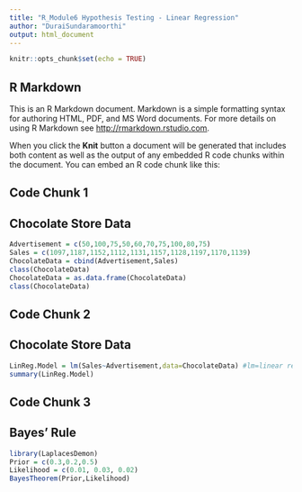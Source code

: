 ```yaml
---
title: "R_Module6 Hypothesis Testing - Linear Regression"
author: "DuraiSundaramoorthi"
output: html_document
---
```


```r
knitr::opts_chunk$set(echo = TRUE)
```

## R Markdown

This is an R Markdown document. Markdown is a simple formatting syntax for authoring HTML, PDF, and MS Word documents. For more details on using R Markdown see <http://rmarkdown.rstudio.com>.

When you click the **Knit** button a document will be generated that includes both content as well as the output of any embedded R code chunks within the document. You can embed an R code chunk like this:

## Code Chunk 1
## Chocolate Store Data
```r
Advertisement = c(50,100,75,50,60,70,75,100,80,75)
Sales = c(1097,1187,1152,1112,1131,1157,1128,1197,1170,1139)
ChocolateData = cbind(Advertisement,Sales)
class(ChocolateData)
ChocolateData = as.data.frame(ChocolateData)
class(ChocolateData)
```

## Code Chunk 2
## Chocolate Store Data
```r
LinReg.Model = lm(Sales~Advertisement,data=ChocolateData) #lm=linear regression model
summary(LinReg.Model)
```

## Code Chunk 3
## Bayes' Rule
```r
library(LaplacesDemon)
Prior = c(0.3,0.2,0.5)
Likelihood = c(0.01, 0.03, 0.02)
BayesTheorem(Prior,Likelihood)
```